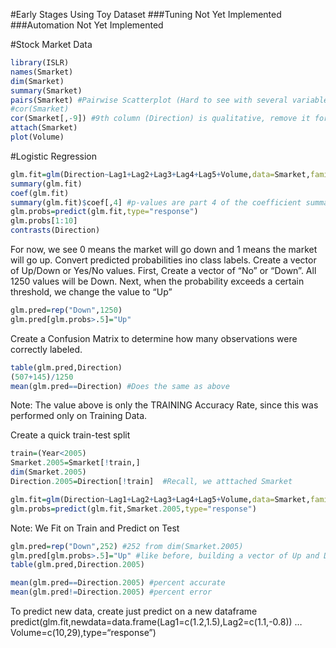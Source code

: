 #Early Stages Using Toy Dataset
###Tuning Not Yet Implemented
###Automation Not Yet Implemented

#Stock Market Data

```{r}
library(ISLR)
names(Smarket)
dim(Smarket)
summary(Smarket)
pairs(Smarket) #Pairwise Scatterplot (Hard to see with several variables)
#cor(Smarket)
cor(Smarket[,-9]) #9th column (Direction) is qualitative, remove it for correlation
attach(Smarket)
plot(Volume)
```

#Logistic Regression

```{r}
glm.fit=glm(Direction~Lag1+Lag2+Lag3+Lag4+Lag5+Volume,data=Smarket,family=binomial)
summary(glm.fit)
coef(glm.fit)
summary(glm.fit)$coef[,4] #p-values are part 4 of the coefficient summary
glm.probs=predict(glm.fit,type="response")
glm.probs[1:10]
contrasts(Direction)
```

For now, we see 0 means the market will go down and 1 means the market will go up.
Convert predicted probabilities ino class labels.
Create a vector of Up/Down or Yes/No values.
First, Create a vector of "No" or "Down".  All 1250 values will be Down.
Next, when the probability exceeds a certain threshold, we change the value to "Up"
```{r}
glm.pred=rep("Down",1250)
glm.pred[glm.probs>.5]="Up"
```

Create a Confusion Matrix to determine how many observations were correctly labeled.

```{r}
table(glm.pred,Direction)
(507+145)/1250
mean(glm.pred==Direction) #Does the same as above
```

Note: The value above is only the TRAINING Accuracy Rate, since this was performed only on Training Data.

Create a quick train-test split

```{r}
train=(Year<2005)
Smarket.2005=Smarket[!train,]
dim(Smarket.2005)
Direction.2005=Direction[!train]  #Recall, we atttached Smarket

glm.fit=glm(Direction~Lag1+Lag2+Lag3+Lag4+Lag5+Volume,data=Smarket,family=binomial,subset=train)
glm.probs=predict(glm.fit,Smarket.2005,type="response")
```

Note: We Fit on Train and Predict on Test

```{r}
glm.pred=rep("Down",252) #252 from dim(Smarket.2005)
glm.pred[glm.probs>.5]="Up" #like before, building a vector of Up and Down
table(glm.pred,Direction.2005)

mean(glm.pred==Direction.2005) #percent accurate 
mean(glm.pred!=Direction.2005) #percent error
```


To predict new data, create just predict on a new dataframe
predict(glm.fit,newdata=data.frame(Lag1=c(1.2,1.5),Lag2=c(1.1,-0.8)) ... Volume=c(10,29),type="response")
